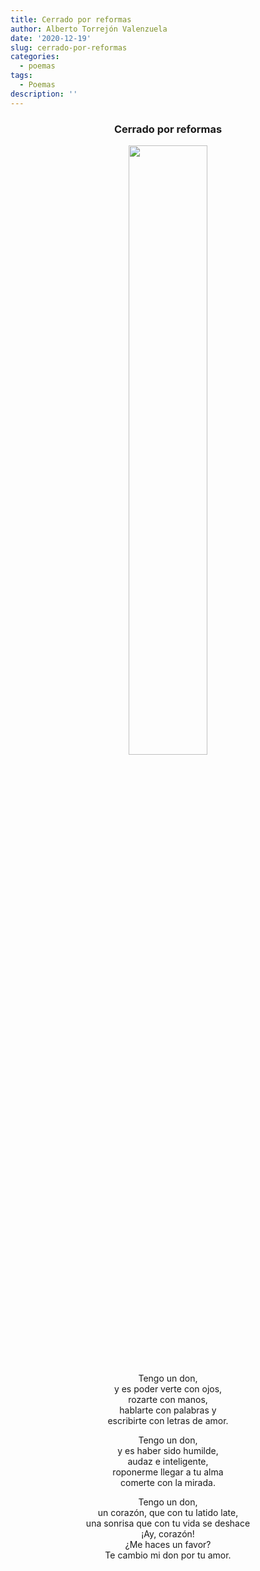 ```yaml
---
title: Cerrado por reformas
author: Alberto Torrejón Valenzuela
date: '2020-12-19'
slug: cerrado-por-reformas
categories:
  - poemas
tags:
  - Poemas
description: ''
---
```


<center>
<h3>**Cerrado por reformas**</h3>

<img src="/text/2020-12-19-cerrado-por-reformas_files/miniyo.jpg" alt="" width="50%" height="50%"/>

Tengo un don, <br>
y es poder verte con ojos, <br>
rozarte con manos, <br>
hablarte con palabras y <br> 
escribirte con letras de amor. <br>

Tengo un don, <br>
y es haber sido humilde, <br>
audaz e inteligente, <br>
roponerme llegar a tu alma <br>
comerte con la mirada. <br>

Tengo un don, <br>
un corazón, que con tu latido late, <br>
una sonrisa que con tu vida se deshace <br>
¡Ay, corazón! <br>
¿Me haces un favor? <br>
Te cambio mi don por tu amor.
</center>

